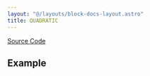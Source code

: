 ```yaml
---
layout: "@/layouts/block-docs-layout.astro"
title: QUADRATIC
---
```



<PythonDocsDisplay docstring={docstring} />

[Source Code](https://github.com/flojoy-ai/blocks/blob/main/blocks/SCIPY/SIGNAL/QUADRATIC/QUADRATIC.py)

## Example
